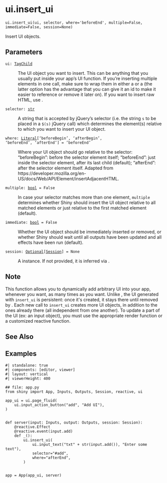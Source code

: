 # ui.insert_ui { #shiny.ui.insert_ui }

`ui.insert_ui(ui, selector, where='beforeEnd', multiple=False, immediate=False, session=None)`

Insert UI objects.

## Parameters

<code><span class="parameter-name">ui</span><span class="parameter-annotation-sep">:</span> <span class="parameter-annotation">[TagChild](`htmltools.TagChild`)</span></code>

:   The UI object you want to insert. This can be anything that you usually put
    inside your app's UI function. If you're inserting multiple elements in one
    call, make sure to wrap them in either a [](:func:`~shiny.ui.TagList`) or a
    [](:func:`~shiny.ui.tags.div`) (the latter option has the advantage that you can
    give it an id to make it easier to reference or remove it later on). If you want
    to insert raw HTML, use [](:func:`~shiny.ui.HTML`).

<code><span class="parameter-name">selector</span><span class="parameter-annotation-sep">:</span> <span class="parameter-annotation">[str](`str`)</span></code>

:   A string that is accepted by jQuery's selector (i.e. the string ``s`` to be
    placed in a ``$(s)`` jQuery call) which determines the element(s) relative to
    which you want to insert your UI object.

<code><span class="parameter-name">where</span><span class="parameter-annotation-sep">:</span> <span class="parameter-annotation">[Literal](`typing.Literal`)\['beforeBegin', 'afterBegin', 'beforeEnd', 'afterEnd'\]</span> <span class="parameter-default-sep">=</span> <span class="parameter-default">'beforeEnd'</span></code>

:   Where your UI object should go relative to the selector: "beforeBegin":
    before the selector element itself; "beforeEnd": just inside the selector
    element, after its last child (default); "afterEnd": after the selector
    element itself. Adapted from
    https://developer.mozilla.org/en-US/docs/Web/API/Element/insertAdjacentHTML.

<code><span class="parameter-name">multiple</span><span class="parameter-annotation-sep">:</span> <span class="parameter-annotation">[bool](`bool`)</span> <span class="parameter-default-sep">=</span> <span class="parameter-default">False</span></code>

:   In case your selector matches more than one element, ``multiple``
    determines whether Shiny should insert the UI object relative to all
    matched elements or just relative to the first matched element (default).

<code><span class="parameter-name">immediate</span><span class="parameter-annotation-sep">:</span> <span class="parameter-annotation">[bool](`bool`)</span> <span class="parameter-default-sep">=</span> <span class="parameter-default">False</span></code>

:   Whether the UI object should be immediately inserted or removed, or whether
    Shiny should wait until all outputs have been updated and all effects have been
    run (default).

<code><span class="parameter-name">session</span><span class="parameter-annotation-sep">:</span> <span class="parameter-annotation">[Optional](`typing.Optional`)\[[Session](`shiny.session.Session`)\]</span> <span class="parameter-default-sep">=</span> <span class="parameter-default">None</span></code>

:   A [](:class:`~shiny.Session`) instance. If not provided, it is inferred via
    [](:func:`~shiny.session.get_current_session`).

## Note

This function allows you to dynamically add arbitrary UI into your app, whenever you
want, as many times as you want. Unlike [](:func:`~shiny.render.ui`), the UI generated
with `insert_ui` is persistent: once it&#x27;s created, it stays there until removed by
[](:func:`remove_ui`). Each new call to `insert_ui` creates more UI objects, in addition
to the ones already there (all independent from one another). To update a part of
the UI (ex: an input object), you must use the appropriate render function or a
customized reactive function.



## See Also

[](:func:`~shiny.ui.remove_ui`)
[](:func:`~shiny.render.ui`)

## Examples

```shinylive-python
#| standalone: true
#| components: [editor, viewer]
#| layout: vertical
#| viewerHeight: 400

## file: app.py
from shiny import App, Inputs, Outputs, Session, reactive, ui

app_ui = ui.page_fluid(
    ui.input_action_button("add", "Add UI"),
)


def server(input: Inputs, output: Outputs, session: Session):
    @reactive.Effect
    @reactive.event(input.add)
    def _():
        ui.insert_ui(
            ui.input_text("txt" + str(input.add()), "Enter some text"),
            selector="#add",
            where="afterEnd",
        )


app = App(app_ui, server)
```